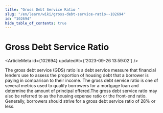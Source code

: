 ```yaml
---
title: "Gross Debt Service Ratio "
slug: "/en/learn/wiki/gross-debt-service-ratio--102694"
id: "102694"
hide_table_of_contents: true
---
```



# Gross Debt Service Ratio 

<ArticleMeta id={102694} updatedAt={'2023-09-26 13:59:02'} />
<div className='border-solid border-b border-t-0 my-4 border-[var(--ifm-color-gray-300)]' />

The gross debt service (GDS) ratio is a debt service measure that financial lenders use to assess the proportion of housing debt that a borrower is paying in comparison to their income. The gross debt service ratio is one of several metrics used to qualify borrowers for a mortgage loan and determine the amount of principal offered.The gross debt service ratio may also be referred to as the housing expense ratio or the front-end ratio. Generally, borrowers should strive for a gross debt service ratio of 28% or less.
